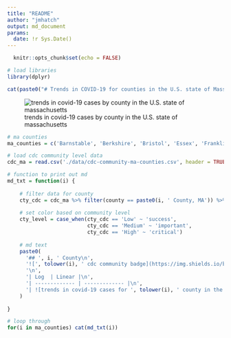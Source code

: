 ```yaml
---
title: "README"
author: "jmhatch"
output: md_document
params:
  date: !r Sys.Date()
---
```


```r
  knitr::opts_chunk$set(echo = FALSE)

# load libraries
library(dplyr)
```

```r
cat(paste0("# Trends in COVID-19 for counties in the U.S. state of Massachusetts (updated on ", params$date, ")\n"))
```

![trends in covid-19 cases by county in the U.S. state of massachusetts](./images/ma_county_covid.png)

```r
# ma counties
ma_counties = c('Barnstable', 'Berkshire', 'Bristol', 'Essex', 'Franklin', 'Hampden', 'Hampshire', 'Middlesex', 'Norfolk', 'Plymouth', 'Suffolk', 'Worcester')

# load cdc community level data
cdc_ma = read.csv('./data/cdc-community-ma-counties.csv', header = TRUE)

# function to print out md
md_txt = function(i) {
  
    # filter data for county
    cty_cdc = cdc_ma %>% filter(county == paste0(i, ' County, MA')) %>% pull(covid.19_community_level)
    
    # set color based on community level
    cty_level = case_when(cty_cdc == 'Low' ~ 'success', 
                          cty_cdc == 'Medium' ~ 'important',
                          cty_cdc == 'High' ~ 'critical')
    
    # md text
    paste0(
      '## ', i, ' County\n', 
      '![', tolower(i), ' cdc community badge](https://img.shields.io/badge/CDC%20Community%20Level-', cty_cdc, '-', cty_level, '.svg)',
      '\n',
      '| Log  | Linear |\n',
      '| ------------- | ------------- |\n',
      '| ![trends in covid-19 cases for ', tolower(i), ' county in the U.S. state of massachusettson on a log scale](./images/', tolower(i), '_county_covid_log.png) | ![trends in covid-19 cases for ', tolower(i), ' county in the U.S. state of massachusetts on a linear scale](./images/', tolower(i), '_county_covid_linear.png) |\n\n'
    )
  
}

# loop through 
for(i in ma_counties) cat(md_txt(i))
```